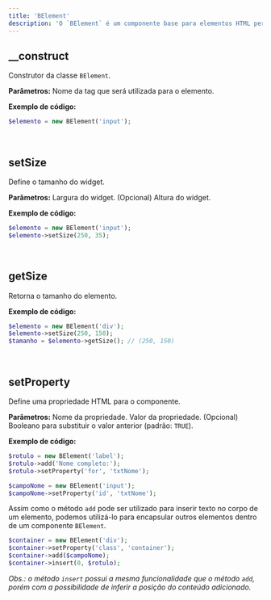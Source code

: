 ```yaml
---
title: 'BElement'
description: 'O `BElement` é um componente base para elementos HTML personalizados com algumas funcionalidades adcionais (derivado da classe `TElement`).'
---
```


## __construct
Construtor da classe `BElement`.

**Parâmetros:**
<ResponseField name="$tagname" type="mixed" required>Nome da tag que será utilizada para o elemento.</ResponseField>

**Exemplo de código:**
```php
$elemento = new BElement('input');
```

<br/>

## setSize
Define o tamanho do widget.

**Parâmetros:**
<ResponseField name="$width" type="mixed" required>Largura do widget.</ResponseField>
<ResponseField name="$height" type="mixed" default="NULL">(Opcional) Altura do widget.</ResponseField>

**Exemplo de código:**
```php
$elemento = new BElement('input');
$elemento->setSize(250, 35);
```

<br/>

## getSize
Retorna o tamanho do elemento.

**Exemplo de código:**
```php
$elemento = new BElement('div');
$elemento->setSize(250, 150);
$tamanho = $elemento->getSize(); // (250, 150)
```

<br/>

## setProperty
Define uma propriedade HTML para o componente.

**Parâmetros:**
<ResponseField name="$name" type="mixed" required>Nome da propriedade.</ResponseField>
<ResponseField name="$value" type="mixed" required>Valor da propriedade.</ResponseField>
<ResponseField name="$replace" type="bool" default="TRUE">(Opcional) Booleano para substituir o valor anterior (padrão: `TRUE`).</ResponseField>

**Exemplo de código:**
```php
$rotulo = new BElement('label');
$rotulo->add('Nome completo:');
$rotulo->setProperty('for', 'txtNome');

$campoNome = new BElement('input');
$campoNome->setProperty('id', 'txtNome');
```
Assim como o método `add` pode ser utilizado para inserir texto no corpo de um elemento, podemos utilizá-lo para encapsular outros elementos dentro de um componente `BElement`.

```php
$container = new BElement('div');
$container->setProperty('class', 'container');
$container->add($campoNome);
$container->insert(0, $rotulo);
```

_Obs.: o método `insert` possui a mesma funcionalidade que o método `add`, porém com a possibilidade de inferir a posição do conteúdo adicionado._